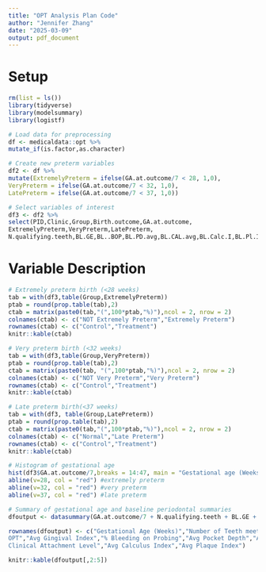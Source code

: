 ```yaml
---
title: "OPT Analysis Plan Code"
author: "Jennifer Zhang"
date: "2025-03-09"
output: pdf_document
---
```


# Setup
```r
rm(list = ls())
library(tidyverse)
library(modelsummary)
library(logistf)

# Load data for preprocessing
df <- medicaldata::opt %>%
mutate_if(is.factor,as.character)

# Create new preterm variables
df2 <- df %>%
mutate(ExtremelyPreterm = ifelse(GA.at.outcome/7 < 28, 1,0),
VeryPreterm = ifelse(GA.at.outcome/7 < 32, 1,0),
LatePreterm = ifelse(GA.at.outcome/7 < 37, 1,0))

# Select variables of interest
df3 <- df2 %>%
select(PID,Clinic,Group,Birth.outcome,GA.at.outcome,
ExtremelyPreterm,VeryPreterm,LatePreterm,
N.qualifying.teeth,BL.GE,BL..BOP,BL.PD.avg,BL.CAL.avg,BL.Calc.I,BL.Pl.I)
```

# Variable Description
```r
# Extremely preterm birth (<28 weeks)
tab = with(df3,table(Group,ExtremelyPreterm))
ptab = round(prop.table(tab),2)
ctab = matrix(paste0(tab,"(",100*ptab,"%)"),ncol = 2, nrow = 2)
colnames(ctab) <- c("NOT Extremely Preterm","Extremely Preterm")
rownames(ctab) <- c("Control","Treatment")
knitr::kable(ctab)

# Very preterm birth (<32 weeks)
tab = with(df3,table(Group,VeryPreterm))
ptab = round(prop.table(tab),2)
ctab = matrix(paste0(tab, "(",100*ptab,"%)"),ncol = 2, nrow = 2)
colnames(ctab) <- c("NOT Very Preterm","Very Preterm")
rownames(ctab) <- c("Control","Treatment")
knitr::kable(ctab)

# Late preterm birth(<37 weeks)
tab = with(df3, table(Group,LatePreterm))
ptab = round(prop.table(tab),2)
ctab = matrix(paste0(tab,"(",100*ptab,"%)"),ncol = 2, nrow = 2)
colnames(ctab) <- c("Normal","Late Preterm")
rownames(ctab) <- c("Control","Treatment")
knitr::kable(ctab)

# Histogram of gestational age
hist(df3$GA.at.outcome/7,breaks = 14:47, main = "Gestational age (Weeks)", xlab = "GA")
abline(v=28, col = "red") #extremely preterm
abline(v=32, col = "red") #very preterm
abline(v=37, col = "red") #late preterm

# Summary of gestational age and baseline periodontal summaries
dfoutput <- datasummary(GA.at.outcome/7 + N.qualifying.teeth + BL.GE + BL..BOP + BL.PD.avg + BL.CAL.avg + BL.Calc.I + BL.Pl.I ~ Group*Mean + Group*SD, data = df3, output = "data.frame")

rownames(dfoutput) <- c("Gestational Age (Weeks)","Number of Teeth meeting
OPT","Avg Gingival Index","% Bleeding on Probing","Avg Pocket Depth","Avg
Clinical Attachment Level","Avg Calculus Index","Avg Plaque Index")

knitr::kable(dfoutput[,2:5])
```

